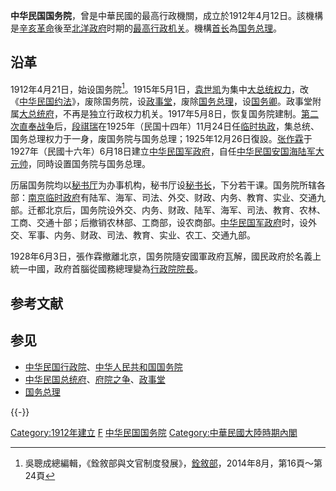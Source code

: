 {{about||1954年9月27日之後的中華人民共和國最高行政機關|中華人民共和國國務院}}
'''中华民国国务院'''，曾是中華民國的最高行政機關，成立於1912年4月12日。該機構是[[辛亥革命|辛亥革命]]後至[[北洋政府|北洋政府]]时期的[[最高行政机关|最高行政机关]]。機構[[首长|首长]]為[[中華民國國務總理|国务总理]]。

==沿革==
1912年4月21日，始设国务院<ref>吳聰成總編輯，《銓敘部與文官制度發展》，[[銓敘部|銓敘部]]，2014年8月，第16頁～第24頁</ref>。1915年5月1日，[[袁世凯|袁世凯]]为集中[[中华民国大总统|大总统]][[权力|权力]]，改《[[中华民国约法|中华民国约法]]》，废除国务院，设[[政事堂|政事堂]]，废除[[国务总理|国务总理]]，设[[中華民國國務總理|国务卿]]。政事堂附属[[中华民国大总统府|大总统府]]，不再是独立行政权力机关。1917年5月8日，恢复国务院建制。[[第二次直奉战争|第二次直奉战争]]后，[[段祺瑞|段祺瑞]]在1925年（民国十四年）11月24日任[[临时执政|临时执政]]，集总统、国务总理权力于一身，废国务院与国务总理；1925年12月26日復設。[[张作霖|张作霖]]于1927年（民國十六年）6月18日建立[[中华民国军政府|中华民国军政府]]，自任[[中华民国安国海陆军大元帅|中华民国安国海陆军大元帅]]，同時设置国务院与国务总理。

历届国务院均以[[秘书厅|秘书厅]]为办事机构，秘书厅设[[秘书长|秘书长]]，下分若干课。国务院所辖各部：[[南京临时政府|南京临时政府]]有陆军、海军、司法、外交、财政、内务、教育、实业、交通九部。迁都北京后，国务院设外交、内务、财政、陆军、海军、司法、教育、农林、工商、交通十部；后撤销农林部、工商部，设农商部。[[中华民国军政府|中华民国军政府]]时，设外交、军事、内务、财政、司法、教育、实业、农工、交通九部。

1928年6月3日，張作霖撤離北京，国务院隨安國軍政府瓦解，國民政府於名義上統一中國，政府首腦從國務總理變為[[行政院院長|行政院院長]]。

==参考文献==
{{Reflist}}

== 参见 ==
{{Portal box|中华民国|政治|历史}}
* [[中华民国行政院|中华民国行政院]]、[[中华人民共和国国务院|中华人民共和国国务院]]
* [[中华民国总统府|中华民国总统府]]、[[府院之争|府院之争]]、[[政事堂|政事堂]]
* [[中華民國國務總理|国务总理]]

{{-}}
{{中国政府首脑}}
{{中国近代国家政权}}
[[Category:1912年建立|Category:1912年建立]]
[[Category:中华民国大陆时期中央政府机构|F]]
[[Category:中华民国国务院|]]
[[Category:中華民國大陸時期內閣|Category:中華民國大陸時期內閣]]